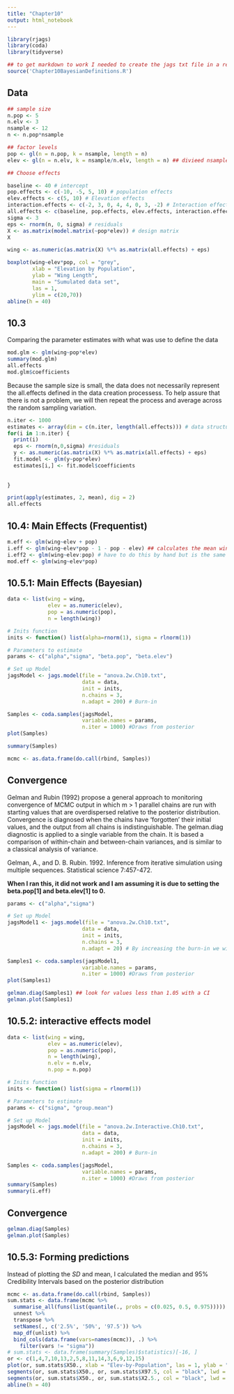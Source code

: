 ```yaml
---
title: "Chapter10"
output: html_notebook
---
```




```r
library(rjags)
library(coda)
library(tidyverse)

## to get markdown to work I needed to create the jags txt file in a regular R.script and source the script. Check Chapter10BayesianDefinitions.R 
source('Chapter10BayesianDefinitions.R')

```


## Data 
```r
## sample size
n.pop <- 5
n.elv <- 3
nsample <- 12
n <- n.pop*nsample

## factor levels
pop <- gl(n = n.pop, k = nsample, length = n)
elev <- gl(n = n.elv, k = nsample/n.elv, length = n) ## divieed nsample by n.elv to give 4 replications of three levels

## Choose effects

baseline <- 40 # intercept
pop.effects <- c(-10, -5, 5, 10) # population effects
elev.effects <- c(5, 10) # Elevation effects
interaction.effects <- c(-2, 3, 0, 4, 4, 0, 3, -2) # Interaction effects
all.effects <- c(baseline, pop.effects, elev.effects, interaction.effects)
sigma <- 3
eps <- rnorm(n, 0, sigma) # residuals
X <- as.matrix(model.matrix(~pop*elev)) # design matrix
X


```

```r
wing <- as.numeric(as.matrix(X) %*% as.matrix(all.effects) + eps)

boxplot(wing~elev*pop, col = "grey", 
        xlab = "Elevation by Population", 
        ylab = "Wing Length", 
        main = "Sumulated data set",
        las = 1,
        ylim = c(20,70))
abline(h = 40)
```

## 10.3
Comparing the parameter estimates with what was use to define the data
```r
mod.glm <- glm(wing~pop*elev)
summary(mod.glm)
all.effects
mod.glm$coefficients
```
Because the sample size is small, the data does not necessarily represent the all.effects defined in the data creation processess. To help assure that there is not a problem, we will then repeat the process and average across the random sampling variation.
```r
n.iter <- 1000
estimates <- array(dim = c(n.iter, length(all.effects))) # data structure to hold the results
for(i in 1:n.iter) {
  print(i)
  eps <- rnorm(n,0,sigma) #residuals
  y <- as.numeric(as.matrix(X) %*% as.matrix(all.effects) + eps)
  fit.model <- glm(y~pop*elev)
  estimates[i,] <- fit.model$coefficients
  
  
}

print(apply(estimates, 2, mean), dig = 2)
all.effects

```
## 10.4: Main Effects (Frequentist)

```r
m.eff <- glm(wing~elev + pop) 
i.eff <- glm(wing~elev*pop - 1 - pop - elev) ## calculates the mean wing length for each group
i.eff2 <- glm(wing~elev:pop) # have to do this by hand but is the same as i.eff. also this seems to be what is done in the interactive model for the bayesian framework.
mod.eff <- glm(wing~elev*pop)


```
## 10.5.1: Main Effects (Bayesian)


```r

data <- list(wing = wing, 
             elev = as.numeric(elev), 
             pop = as.numeric(pop), 
             n = length(wing))

# Inits function
inits <- function() list(alpha=rnorm(1), sigma = rlnorm(1)) 

# Parameters to estimate
params <- c("alpha","sigma", "beta.pop", "beta.elev")

# Set up Model
jagsModel <- jags.model(file = "anova.2w.Ch10.txt",
                        data = data,
                        init = inits,
                        n.chains = 3, 
                        n.adapt = 200) # Burn-in

Samples <- coda.samples(jagsModel, 
                        variable.names = params, 
                        n.iter = 1000) #Draws from posterior
plot(Samples)


```
```r
summary(Samples)

mcmc <- as.data.frame(do.call(rbind, Samples))
```

## Convergence
Gelman and Rubin (1992) propose a general approach to monitoring convergence of MCMC output in which m > 1 parallel chains are run with starting values that are overdispersed relative to the posterior distribution. Convergence is diagnosed when the chains have ‘forgotten’ their initial values, and the output from all chains is indistinguishable. The gelman.diag diagnostic is applied to a single variable from the chain. It is based a comparison of within-chain and between-chain variances, and is similar to a classical analysis of variance.

Gelman, A., and D. B. Rubin. 1992. Inference from iterative simulation using multiple sequences. Statistical science 7:457-472.

**When I ran this, it did not work and I am assuming it is due to setting the beta.pop[1] and beta.elev[1] to 0.**
```r
params <- c("alpha","sigma")

# Set up Model
jagsModel1 <- jags.model(file = "anova.2w.Ch10.txt",
                        data = data,
                        init = inits,
                        n.chains = 3, 
                        n.adapt = 20) # By increasing the burn-in we will see how the convergence improves

Samples1 <- coda.samples(jagsModel1, 
                        variable.names = params, 
                        n.iter = 1000) #Draws from posterior
plot(Samples1)

gelman.diag(Samples1) ## look for values less than 1.05 with a CI 
gelman.plot(Samples1)

```

## 10.5.2: interactive effects model

 
```r
data <- list(wing = wing, 
             elev = as.numeric(elev), 
             pop = as.numeric(pop), 
             n = length(wing),
             n.elv = n.elv,
             n.pop = n.pop)

# Inits function
inits <- function() list(sigma = rlnorm(1)) 

# Parameters to estimate
params <- c("sigma", "group.mean")

# Set up Model
jagsModel <- jags.model(file = "anova.2w.Interactive.Ch10.txt",
                        data = data,
                        init = inits,
                        n.chains = 3, 
                        n.adapt = 200) # Burn-in

Samples <- coda.samples(jagsModel, 
                        variable.names = params, 
                        n.iter = 1000) #Draws from posterior
summary(Samples)
summary(i.eff)
```
## Convergence
```r
gelman.diag(Samples)
gelman.plot(Samples)
```
## 10.5.3: Forming predictions
Instead of plotting the *SD* and mean, I calculated the median and 95% Credibility Intervals based on the posterior distribution

```r
mcmc <- as.data.frame(do.call(rbind, Samples)) 
sum.stats <- data.frame(mcmc %>%
  summarise_all(funs(list(quantile(., probs = c(0.025, 0.5, 0.975))))) %>%
  unnest %>%
  transpose %>%
  setNames(., c('2.5%', '50%', '97.5')) %>%
  map_df(unlist) %>%
  bind_cols(data.frame(vars=names(mcmc)), .) %>%
    filter(vars != "sigma"))
# sum.stats <- data.frame(summary(Samples)$statistics)[-16, ]
or <- c(1,4,7,10,13,2,5,8,11,14,3,6,9,12,15)
plot(or, sum.stats$X50., xlab = "Elev-by-Population", las = 1, ylab = "Predicted wing length", cex = 1.5, ylim = c(20,70))
segments(or, sum.stats$X50., or, sum.stats$X97.5, col = "black", lwd = 1)
segments(or, sum.stats$X50., or, sum.stats$X2.5., col = "black", lwd = 1)
abline(h = 40)

```


